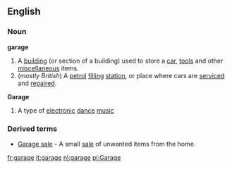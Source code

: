 ==English==

===Noun===

'''garage'''
#A [[building]] (or section of a building) used to store a [[car]], [[tools]] and other [[miscellaneous]] items. 
#(''mostly British'') A [[petrol]] [[filling]] [[station]], or place where cars are [[serviced]] and [[repaired]].
'''Garage'''
{{wikipediapar|Garage (dance music)}}
#A type of [[electronic]] [[dance]] [[music]]

===Derived terms===

*[[Garage sale]] - A small [[sale]] of unwanted items from the home.

[[fr:garage]]
[[it:garage]]
[[nl:garage]]
[[pl:Garage]]